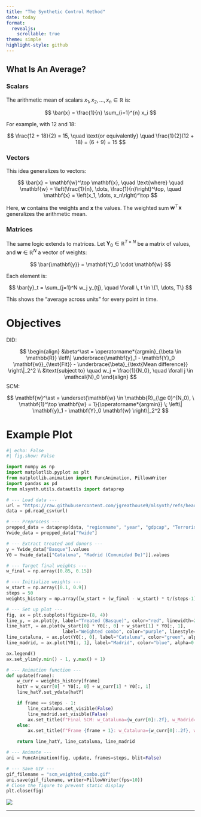 ```yaml
---
title: "The Synthetic Control Method"
date: today
format: 
  revealjs:
    scrollable: true
theme: simple
highlight-style: github
---
```


## What Is An Average?

::: {.panel-tabset}

### Scalars

The arithmetic mean of scalars $x_1, x_2, \dots, x_n \in \mathbb{R}$ is:

$$
\bar{x} = \frac{1}{n} \sum_{i=1}^{n} x_i
$$

For example, with 12 and 18:

$$
\frac{12 + 18}{2} = 15, \quad \text{or equivalently} \quad \frac{1}{2}(12 + 18) = (6 + 9) = 15
$$

### Vectors

This idea generalizes to vectors:

$$
\bar{x} = \mathbf{w}^\top \mathbf{x}, 
\quad \text{where} \quad 
\mathbf{w} = \left(\frac{1}{n}, \dots, \frac{1}{n}\right)^\top, 
\quad \mathbf{x} = \left(x_1, \dots, x_n\right)^\top
$$

Here, $\mathbf{w}$ contains the weights and $\mathbf{x}$ the values. The weighted sum $\mathbf{w}^\top \mathbf{x}$ generalizes the arithmetic mean.

### Matrices

The same logic extends to matrices. Let $\mathbf{Y}_0 \in \mathbb{R}^{T \times N}$ be a matrix of values, and $\mathbf{w} \in \mathbb{R}^N$ a vector of weights:

$$
\bar{\mathbf{y}} = \mathbf{Y}_0 \cdot \mathbf{w}
$$

Each element is:

$$
\bar{y}_t = \sum_{j=1}^N w_j y_{tj}, \quad \forall \, t \in \{1, \dots, T\}
$$

This shows the "average across units" for every point in time.

:::


# Objectives

DID:

$$
\begin{align}
&\beta^\ast = 
\operatorname*{argmin}_{\beta \in \mathbb{R}}
\left\|
\underbrace{\mathbf{y}_1 - \mathbf{Y}_0 \mathbf{w}}_{\text{Fit}}
-
\underbrace{\beta}_{\text{Mean difference}}
\right\|_2^2 \\
&\text{subject to} \quad w_j = \frac{1}{N_0}, \quad \forall j \in \mathcal{N}_0
\end{align}
$$
SCM:

$$
\mathbf{w}^\ast = \underset{\mathbf{w} \in \mathbb{R}_{\ge 0}^{N_0}, \ \mathbf{1}^\top \mathbf{w} = 1}{\operatorname*{argmin}} \; \left\| \mathbf{y}_1 - \mathbf{Y}_0 \mathbf{w} \right\|_2^2
$$


# Example Plot


```python

#| echo: False
#| fig.show: False

import numpy as np
import matplotlib.pyplot as plt
from matplotlib.animation import FuncAnimation, PillowWriter
import pandas as pd
from mlsynth.utils.datautils import dataprep

# --- Load data ---
url = "https://raw.githubusercontent.com/jgreathouse9/mlsynth/refs/heads/main/basedata/basque_data.csv"
data = pd.read_csv(url)

# --- Preprocess ---
prepped_data = dataprep(data, "regionname", "year", "gdpcap", "Terrorism")
Ywide_data = prepped_data["Ywide"]

# --- Extract treated and donors ---
y = Ywide_data["Basque"].values
Y0 = Ywide_data[["Cataluna", "Madrid (Comunidad De)"]].values

# --- Target final weights ---
w_final = np.array([0.85, 0.15])

# --- Initialize weights ---
w_start = np.array([0.1, 0.9])
steps = 50
weights_history = np.array([w_start + (w_final - w_start) * t/(steps-1) for t in range(steps)])

# --- Set up plot ---
fig, ax = plt.subplots(figsize=(8, 4))
line_y, = ax.plot(y, label="Treated (Basque)", color="red", linewidth=2)
line_hatY, = ax.plot(w_start[0] * Y0[:, 0] + w_start[1] * Y0[:, 1],
                     label="Weighted combo", color="purple", linestyle="--")
line_cataluna, = ax.plot(Y0[:, 0], label="Cataluna", color="green", alpha=0.5)
line_madrid, = ax.plot(Y0[:, 1], label="Madrid", color="blue", alpha=0.5)

ax.legend()
ax.set_ylim(y.min() - 1, y.max() + 1)

# --- Animation function ---
def update(frame):
    w_curr = weights_history[frame]
    hatY = w_curr[0] * Y0[:, 0] + w_curr[1] * Y0[:, 1]
    line_hatY.set_ydata(hatY)

    if frame == steps - 1:
        line_cataluna.set_visible(False)
        line_madrid.set_visible(False)
        ax.set_title(f"Final SCM: w_Cataluna={w_curr[0]:.2f}, w_Madrid={w_curr[1]:.2f}")
    else:
        ax.set_title(f"Frame {frame + 1}: w_Cataluna={w_curr[0]:.2f}, w_Madrid={w_curr[1]:.2f}")

    return line_hatY, line_cataluna, line_madrid

# --- Animate ---
ani = FuncAnimation(fig, update, frames=steps, blit=False)

# --- Save GIF ---
gif_filename = "scm_weighted_combo.gif"
ani.save(gif_filename, writer=PillowWriter(fps=10))
# Close the figure to prevent static display
plt.close(fig)
```

![](scm_weighted_combo.gif)



---
